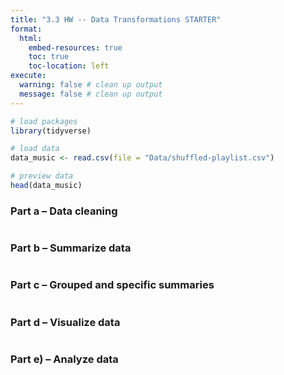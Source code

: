 ```yaml
---
title: "3.3 HW -- Data Transformations STARTER"
format:
  html:
    embed-resources: true
    toc: true
    toc-location: left
execute: 
  warning: false # clean up output
  message: false # clean up output
---
```


```r

# load packages
library(tidyverse)

```

```r

# load data
data_music <- read.csv(file = "Data/shuffled-playlist.csv")

# preview data
head(data_music)

```

### Part a -- Data cleaning

```r

```

### Part b -- Summarize data

```r

```

### Part c -- Grouped and specific summaries

```r

```

### Part d -- Visualize data

```r

```

### Part e) -- Analyze data

```r

```